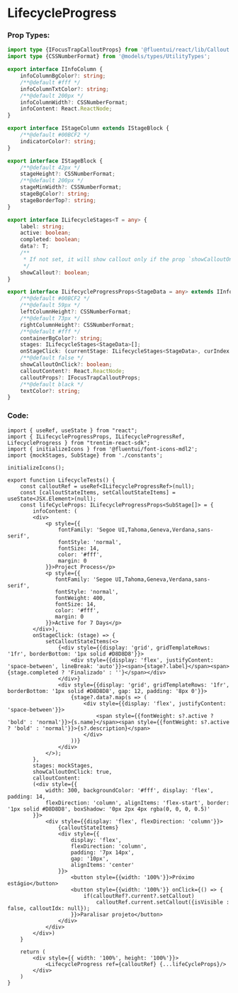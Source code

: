 
<Meta title="Components/LifecycleProgress" />

# LifecycleProgress

<LifecycleTests height='118px'/>


### Prop Types:

```ts dark
import type {IFocusTrapCalloutProps} from '@fluentui/react/lib/Callout';
import type {CSSNumberFormat} from '@models/types/UtilityTypes';

export interface IInfoColumn {
    infoColumnBgColor?: string;
    /**@default #fff */
    infoColumnTxtColor?: string;
    /**@default 200px */
    infoColumnWidth?: CSSNumberFormat;
    infoContent: React.ReactNode;
}

export interface IStageColumn extends IStageBlock {
    /**@default #00BCF2 */
    indicatorColor?: string;
}

export interface IStageBlock {
    /**@default 42px */
    stageHeight?: CSSNumberFormat;
    /**@default 200px */
    stageMinWidth?: CSSNumberFormat;
    stageBgColor?: string;
    stageBorderTop?: string;
}

export interface ILifecycleStages<T = any> {
    label: string;
    active: boolean;
    completed: boolean;
    data?: T;
    /**
     * If not set, it will show callout only if the prop `showCalloutOnClick` is set to `true` and the stage is `active`.
     */
    showCallout?: boolean;
}

export interface ILifecycleProgressProps<StageData = any> extends IInfoColumn, IStageColumn {
    /**@default #00BCF2 */
    /**@default 59px */
    leftColumnHeight?: CSSNumberFormat;
    /**@default 73px */
    rightColumnHeight?: CSSNumberFormat;
    /**@default #fff */
    containerBgColor?: string;
    stages: ILifecycleStages<StageData>[];
    onStageClick: (currentStage: ILifecycleStages<StageData>, curIndex: number, event?: React.MouseEvent<HTMLDivElement, MouseEvent>) => void;
    /**@default false */
    showCalloutOnClick?: boolean;
    calloutContent?: React.ReactNode;
    calloutProps?: IFocusTrapCalloutProps;
    /**@default black */
    textColor?: string;
}
```

### Code:
```tsx dark
import { useRef, useState } from "react";
import { ILifecycleProgressProps, ILifecycleProgressRef, LifecycleProgress } from "trentim-react-sdk";
import { initializeIcons } from '@fluentui/font-icons-mdl2';
import {mockStages, SubStage} from './constants';

initializeIcons();

export function LifecycleTests() {
    const calloutRef = useRef<ILifecycleProgressRef>(null);
    const [calloutStateItems, setCalloutStateItems] = useState<JSX.Element>(null);
    const lifeCycleProps: ILifecycleProgressProps<SubStage[]> = {
        infoContent: (
        <div>
            <p style={{
                fontFamily: 'Segoe UI,Tahoma,Geneva,Verdana,sans-serif',
                fontStyle: 'normal',
                fontSize: 14,
                color: '#fff',
                margin: 0
            }}>Project Process</p>
            <p style={{
               fontFamily: 'Segoe UI,Tahoma,Geneva,Verdana,sans-serif',
               fontStyle: 'normal',
               fontWeight: 400,
               fontSize: 14,
               color: '#fff',
               margin: 0 
            }}>Active for 7 Days</p>
        </div>),
        onStageClick: (stage) => {
            setCalloutStateItems(<>
                {<div style={{display: 'grid', gridTemplateRows: '1fr', borderBottom: '1px solid #D8D8D8'}}>
                    <div style={{display: 'flex', justifyContent: 'space-between', lineBreak: 'auto'}}><span>{stage?.label}</span><span>{stage.completed ? 'Finalizado' : ''}</span></div>
                </div>}
                <div style={{display: 'grid', gridTemplateRows: '1fr', borderBottom: '1px solid #D8D8D8', gap: 12, padding: '8px 0'}}>
                    {stage?.data?.map(s => (
                        <div style={{display: 'flex', justifyContent: 'space-between'}}>
                            <span style={{fontWeight: s?.active ? 'bold' : 'normal'}}>{s.name}</span><span style={{fontWeight: s?.active ? 'bold' : 'normal'}}>{s?.description}</span>
                        </div>
                    ))}
                </div>
            </>);
        },
        stages: mockStages,
        showCalloutOnClick: true,
        calloutContent: 
        (<div style={{
            width: 300, backgroundColor: '#fff', display: 'flex', padding: 14,
            flexDirection: 'column', alignItems: 'flex-start', border: '1px solid #D8D8D8', boxShadow: '0px 2px 4px rgba(0, 0, 0, 0.5)'
        }}>
            <div style={{display: 'flex', flexDirection: 'column'}}>
                {calloutStateItems}
                <div style={{
                    display: 'flex',
                    flexDirection: 'column',
                    padding: '7px 14px',
                    gap: '10px',
                    alignItems: 'center'
                }}>
                    <button style={{width: '100%'}}>Próximo estágio</button>
                    <button style={{width: '100%'}} onClick={() => {
                        if(calloutRef?.current?.setCallout)
                            calloutRef.current.setCallout({isVisible : false, calloutIdx: null});
                    }}>Paralisar projeto</button>
                </div>
            </div>
        </div>)
    }

    return (
        <div style={{ width: '100%', height: '100%'}}>
            <LifecycleProgress ref={calloutRef} {...lifeCycleProps}/>
        </div>
    )
}
```